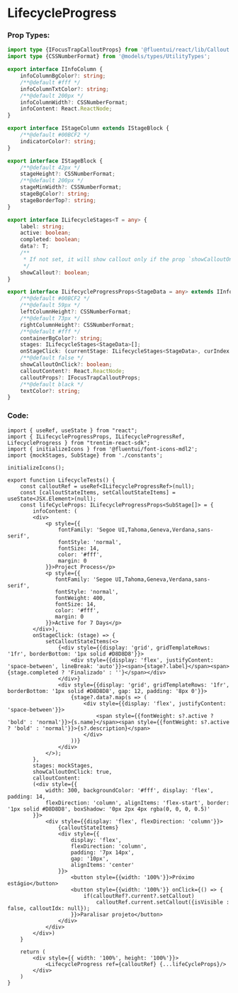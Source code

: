 
<Meta title="Components/LifecycleProgress" />

# LifecycleProgress

<LifecycleTests height='118px'/>


### Prop Types:

```ts dark
import type {IFocusTrapCalloutProps} from '@fluentui/react/lib/Callout';
import type {CSSNumberFormat} from '@models/types/UtilityTypes';

export interface IInfoColumn {
    infoColumnBgColor?: string;
    /**@default #fff */
    infoColumnTxtColor?: string;
    /**@default 200px */
    infoColumnWidth?: CSSNumberFormat;
    infoContent: React.ReactNode;
}

export interface IStageColumn extends IStageBlock {
    /**@default #00BCF2 */
    indicatorColor?: string;
}

export interface IStageBlock {
    /**@default 42px */
    stageHeight?: CSSNumberFormat;
    /**@default 200px */
    stageMinWidth?: CSSNumberFormat;
    stageBgColor?: string;
    stageBorderTop?: string;
}

export interface ILifecycleStages<T = any> {
    label: string;
    active: boolean;
    completed: boolean;
    data?: T;
    /**
     * If not set, it will show callout only if the prop `showCalloutOnClick` is set to `true` and the stage is `active`.
     */
    showCallout?: boolean;
}

export interface ILifecycleProgressProps<StageData = any> extends IInfoColumn, IStageColumn {
    /**@default #00BCF2 */
    /**@default 59px */
    leftColumnHeight?: CSSNumberFormat;
    /**@default 73px */
    rightColumnHeight?: CSSNumberFormat;
    /**@default #fff */
    containerBgColor?: string;
    stages: ILifecycleStages<StageData>[];
    onStageClick: (currentStage: ILifecycleStages<StageData>, curIndex: number, event?: React.MouseEvent<HTMLDivElement, MouseEvent>) => void;
    /**@default false */
    showCalloutOnClick?: boolean;
    calloutContent?: React.ReactNode;
    calloutProps?: IFocusTrapCalloutProps;
    /**@default black */
    textColor?: string;
}
```

### Code:
```tsx dark
import { useRef, useState } from "react";
import { ILifecycleProgressProps, ILifecycleProgressRef, LifecycleProgress } from "trentim-react-sdk";
import { initializeIcons } from '@fluentui/font-icons-mdl2';
import {mockStages, SubStage} from './constants';

initializeIcons();

export function LifecycleTests() {
    const calloutRef = useRef<ILifecycleProgressRef>(null);
    const [calloutStateItems, setCalloutStateItems] = useState<JSX.Element>(null);
    const lifeCycleProps: ILifecycleProgressProps<SubStage[]> = {
        infoContent: (
        <div>
            <p style={{
                fontFamily: 'Segoe UI,Tahoma,Geneva,Verdana,sans-serif',
                fontStyle: 'normal',
                fontSize: 14,
                color: '#fff',
                margin: 0
            }}>Project Process</p>
            <p style={{
               fontFamily: 'Segoe UI,Tahoma,Geneva,Verdana,sans-serif',
               fontStyle: 'normal',
               fontWeight: 400,
               fontSize: 14,
               color: '#fff',
               margin: 0 
            }}>Active for 7 Days</p>
        </div>),
        onStageClick: (stage) => {
            setCalloutStateItems(<>
                {<div style={{display: 'grid', gridTemplateRows: '1fr', borderBottom: '1px solid #D8D8D8'}}>
                    <div style={{display: 'flex', justifyContent: 'space-between', lineBreak: 'auto'}}><span>{stage?.label}</span><span>{stage.completed ? 'Finalizado' : ''}</span></div>
                </div>}
                <div style={{display: 'grid', gridTemplateRows: '1fr', borderBottom: '1px solid #D8D8D8', gap: 12, padding: '8px 0'}}>
                    {stage?.data?.map(s => (
                        <div style={{display: 'flex', justifyContent: 'space-between'}}>
                            <span style={{fontWeight: s?.active ? 'bold' : 'normal'}}>{s.name}</span><span style={{fontWeight: s?.active ? 'bold' : 'normal'}}>{s?.description}</span>
                        </div>
                    ))}
                </div>
            </>);
        },
        stages: mockStages,
        showCalloutOnClick: true,
        calloutContent: 
        (<div style={{
            width: 300, backgroundColor: '#fff', display: 'flex', padding: 14,
            flexDirection: 'column', alignItems: 'flex-start', border: '1px solid #D8D8D8', boxShadow: '0px 2px 4px rgba(0, 0, 0, 0.5)'
        }}>
            <div style={{display: 'flex', flexDirection: 'column'}}>
                {calloutStateItems}
                <div style={{
                    display: 'flex',
                    flexDirection: 'column',
                    padding: '7px 14px',
                    gap: '10px',
                    alignItems: 'center'
                }}>
                    <button style={{width: '100%'}}>Próximo estágio</button>
                    <button style={{width: '100%'}} onClick={() => {
                        if(calloutRef?.current?.setCallout)
                            calloutRef.current.setCallout({isVisible : false, calloutIdx: null});
                    }}>Paralisar projeto</button>
                </div>
            </div>
        </div>)
    }

    return (
        <div style={{ width: '100%', height: '100%'}}>
            <LifecycleProgress ref={calloutRef} {...lifeCycleProps}/>
        </div>
    )
}
```